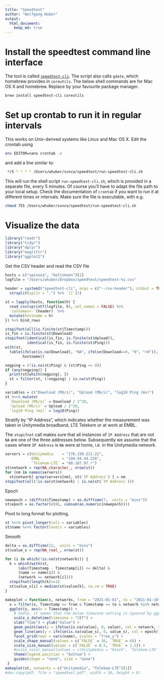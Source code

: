 ```yaml
---
title: "Speedtest"
author: "Wolfgang Huber"
output: 
  html_document: 
    keep_md: true
---
```


# Install the speedtest command line interface

The tool is called [`speedtest-cli`](https://github.com/sivel/speedtest-cli). The script also calls `gdate`, which homebrew provides in `coreutils`. The below shell commands are for Mac OS X and homebrew. Replace by your favourite package manager.

```sh
brew install speedtest-cli coreutils
```

# Set up crontab to run it in regular intervals

This works on Unix-derived systems like Linux and Mac OS X. Edit the crontab using

```sh
env EDITOR=nano crontab -e
```

and add a line similar to:

```sh
 */5 * * * * /Users/whuber/svnco/speedtest/run-speedtest-cli.sh
```

This will run the shell script `run-speedtest-cli.sh`, which is provided in a separate file, every 5 minutes. Of course you'll have to adapt the file path to your local setup. Check the documentation of `crontab` if you want to run it at different times or intervals. Make sure the file is executable, with e.g.

```sh
chmod 755 /Users/whuber/svnco/speedtest/run-speedtest-cli.sh
```


# Visualize the data

```r
library("readr")
library("tidyr")
library("dplyr")
library("magrittr")
library("ggplot2")
```

Get the CSV header and read the CSV file
```r
hosts = c("spinoza", "boltzmann")[1]
logfile = "/Users/whuber/Dropbox/speedtest/speedtest-%s.csv"
  
header = system2("speedtest-cli", args = c("--csv-header"), stdout = TRUE)  %>%
  strsplit(split = ",") %>% `[[`(1)

st = lapply(hosts, function(h) {
  read_csv(sprintf(logfile, h), col_names = FALSE) %>%
  `colnames<-`(header)  %>% 
  mutate(hostname = h)
}) %>% bind_rows 

stopifnot(all(is.finite(st$Timestamp)))
is_fin = is.finite(st$Download)
stopifnot(identical(is_fin, is.finite(st$Upload)),
          identical(is_fin, is.finite(st$Ping)))
with(st,
  table(ifelse(is.na(Download), "NA", ifelse(Download==0, "0", ">0")), 
        hostname))

negping = (!is.na(st$Ping) & (st$Ping <= 0))
if (any(negping)) {
  print(st[which(negping), ])
  st = filter(st, (!negping) | is.na(st$Ping))  
}

variables = c("Download (Mb/s)", "Upload (Mb/s)", "log10 Ping (ms)")
st %<>% mutate(
  `Download (Mb/s)` = Download / 2^20,
  `Upload (Mb/s)` = Upload / 2^20,
  `log10 Ping (ms)` = log10(Ping))
```

Stratify by  "IP Address", which indicates whether the measurement was taken in Unitymedia broadband, LTE Telekom or at work at EMBL.

The `stopifnot` call makes sure that all instances of `IP Address` that are not `NA` are one of the three addresses below. 
Subsequently we assume that the cases where `IP Address` is `NA` were at home, i.e. in the Unitymedia network.

```r
servers = c(Unitymedia    = "176.199.211.22", 
            EMBL          = "194.94.44.220", 
            `Telekom-LTE` = "80.187.97.*")
st$network = rep(NA_character_, nrow(st))
for (nm in names(servers)) 
  st$network[ grep(servers[nm], st$`IP Address`) ] = nm
stopifnot(all(!is.na(st$network) | is.na(st$`IP Address`)))
```

Epoch

```r
newepoch = (diff(st$Timestamp) > as.difftime(7,  units = "mins"))
st$epoch = as.factor(c(0L, cumsum(as.numeric(newepoch))))
```

Pivot to long format for plotting.

```r
st %<>% pivot_longer(cols = variables)
st$name %<>% factor(levels = variables)
```

Smooth

```r
delta = as.difftime(12,  units = "mins")
st$value_s = rep(NA_real_, nrow(st))

for (i in which(!is.na(st$network))) {
  k = which(with(st,  
      (abs(Timestamp - Timestamp[i]) <= delta) &
      (name == name[i]) &
      (network == network[i])))
  stopifnot(length(k)>=1)
  st$value_s[i] = median(st$value[k], na.rm = TRUE)    
}
```

```r
makeplot = function(x, networks, from = "2021-01-01", to = "2021-01-10") {
  x = filter(x, Timestamp >= from & Timestamp <= to & network %in% networks) 
  ggplot(x, aes(x = Timestamp)) + 
    # Sadly, it seems that the below timezone setting is ignored by ggplot2
    scale_x_datetime(timezone = "CET") + 
    xlab("Time") + ylab("Value") + 
    geom_point(aes(y = ifelse(is.na(value), 0, value), col = network, shape = is.na(value), size = is.na(value))) + 
    geom_line(aes(y = ifelse(is.na(value_s), 0, value_s), col = epoch)) + 
    facet_grid(rows = vars(name), scales = "free_y") +
    scale_shape_manual(values = c(`FALSE` = 16, `TRUE` = 4)) +
    scale_size_manual(values = c(`FALSE` = 0.5, `TRUE` = 1.5)) +
    #scale_color_manual(values = c(Unitymedia = "black", `Telekom-LTE` = "magenta")) +
    theme(legend.position = "bottom") + 
    guides(shape = "none", size = "none")
 }
makeplot(st, networks = c("Unitymedia", "Telekom-LTE")[1])
#dev.copy(pdf, file = "speedtest.pdf", width = 16, height = 8)
```
